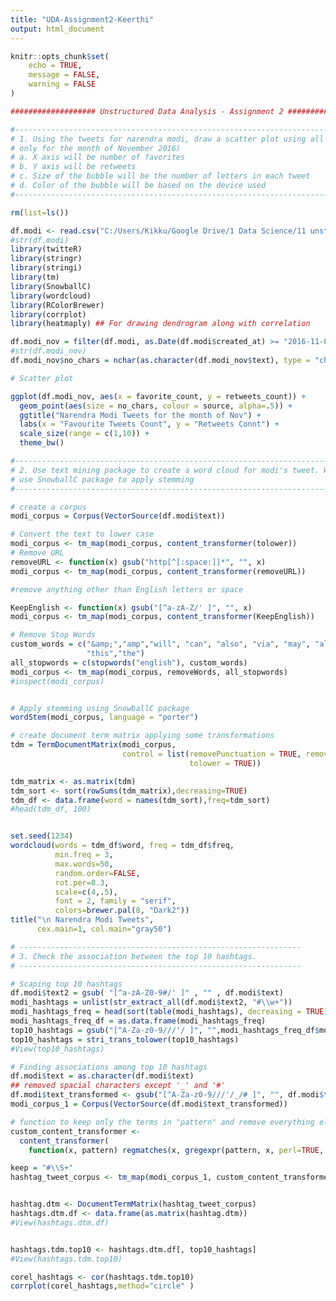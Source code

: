 ---
title: "UDA-Assignment2-Keerthi"
output: html_document
---

```{r setup, include=FALSE}
knitr::opts_chunk$set(
	echo = TRUE,
	message = FALSE,
	warning = FALSE
)
```

```{r Assignment2-Question1, echo=TRUE, message=FALSE, warning=FALSE}
################### Unstructured Data Analysis - Assignment 2 #################

#-------------------------------------------------------------------------------------------------
# 1. Using the tweets for narendra modi, draw a scatter plot using all the tweets (filter the data 
# only for the month of November 2016)
# a. X axis will be number of favorites
# b. Y axis will be retweets
# c. Size of the bubble will be the number of letters in each tweet
# d. Color of the bubble will be based on the device used
#--------------------------------------------------------------------------------------------------

rm(list=ls())

df.modi <- read.csv("C:/Users/Kikku/Google Drive/1 Data Science/11 unstructured data analytics/Lab/narendramodi_tweets.csv")
#str(df.modi)
library(twitteR)
library(stringr)
library(stringi)
library(tm)
library(SnowballC)
library(wordcloud)
library(RColorBrewer)
library(corrplot)
library(heatmaply) ## For drawing dendrogram along with correlation

df.modi_nov = filter(df.modi, as.Date(df.modi$created_at) >= "2016-11-01" & as.Date(df.modi$created_at) < "2016-12-01")
#str(df.modi_nov)
df.modi_nov$no_chars = nchar(as.character(df.modi_nov$text), type = "chars")

# Scatter plot

ggplot(df.modi_nov, aes(x = favorite_count, y = retweets_count)) +
  geom_point(aes(size = no_chars, colour = source, alpha=.5)) + 
  ggtitle("Narendra Modi Tweets for the month of Nov") +
  labs(x = "Favourite Tweets Count", y = "Retweets Connt") +
  scale_size(range = c(1,10)) +
  theme_bw()

```

```{r Assignment2 - Question2, echo=TRUE, message=FALSE, warning=FALSE}
#--------------------------------------------------------------------------------------------
# 2. Use text mining package to create a word cloud for modi's tweet. While applying mapping, 
# use SnowballC package to apply stemming
#--------------------------------------------------------------------------------------------

# create a corpus
modi_corpus = Corpus(VectorSource(df.modi$text))

# Convert the text to lower case
modi_corpus <- tm_map(modi_corpus, content_transformer(tolower))
# Remove URL
removeURL <- function(x) gsub("http[^[:space:]]*", "", x)
modi_corpus <- tm_map(modi_corpus, content_transformer(removeURL))

#remove anything other than English letters or space

KeepEnglish <- function(x) gsub("[^a-zA-Z/' ]", "", x)
modi_corpus <- tm_map(modi_corpus, content_transformer(KeepEnglish))

# Remove Stop Words
custom_words = c("&amp;","amp","will", "can", "also", "via", "may", "always","had","here",
                 "this","the")
all_stopwords = c(stopwords("english"), custom_words)
modi_corpus <- tm_map(modi_corpus, removeWords, all_stopwords)
#inspect(modi_corpus)


# Apply stemming using SnowballC package
wordStem(modi_corpus, language = "porter")


```


```{r, echo=TRUE, message=FALSE, warning=FALSE}

# create document term matrix applying some transformations
tdm = TermDocumentMatrix(modi_corpus,
                         control = list(removePunctuation = TRUE, removeNumbers = TRUE, 
                                        tolower = TRUE))

tdm_matrix <- as.matrix(tdm)
tdm_sort <- sort(rowSums(tdm_matrix),decreasing=TRUE)
tdm_df <- data.frame(word = names(tdm_sort),freq=tdm_sort)
#head(tdm_df, 100)


set.seed(1234)
wordcloud(words = tdm_df$word, freq = tdm_df$freq, 
          min.freq = 3,
          max.words=50,
          random.order=FALSE, 
          rot.per=0.3, 
          scale=c(4,.5),
          font = 2, family = "serif",
          colors=brewer.pal(8, "Dark2"))
title("\n Narendra Modi Tweets",
      cex.main=1, col.main="gray50")

```

```{r Assignment2 - Question3, echo=TRUE, message=FALSE, warning=FALSE}
# ---------------------------------------------------------------
# 3. Check the association between the top 10 hashtags.
# ---------------------------------------------------------------

# Scaping top 10 hashtags
df.modi$text2 = gsub( "[^a-zA-Z0-9#/' ]" , "" , df.modi$text)
modi_hashtags = unlist(str_extract_all(df.modi$text2, "#\\w+"))
modi_hashtags_freq = head(sort(table(modi_hashtags), decreasing = TRUE),10)
modi_hashtags_freq_df = as.data.frame(modi_hashtags_freq)
top10_hashtags = gsub("[^A-Za-z0-9///'/ ]", "",modi_hashtags_freq_df$modi_hashtags)
top10_hashtags = stri_trans_tolower(top10_hashtags)
#View(top10_hashtags)

# Finding associations among top 10 hashtags
df.modi$text = as.character(df.modi$text)
## removed spacial characters except '_' and '#'
df.modi$text_transformed <- gsub("[^A-Za-z0-9///'/_/# ]", "", df.modi$text)
modi_corpus_1 = Corpus(VectorSource(df.modi$text_transformed))

# function to keep only the terms in "pattern" and remove everything else
custom_content_transformer <- 
  content_transformer(
    function(x, pattern) regmatches(x, gregexpr(pattern, x, perl=TRUE, ignore.case=TRUE)))

keep = "#\\S+"
hashtag_tweet_corpus <- tm_map(modi_corpus_1, custom_content_transformer, keep)


hashtag.dtm <- DocumentTermMatrix(hashtag_tweet_corpus)
hashtags.dtm.df <- data.frame(as.matrix(hashtag.dtm))
#View(hashtags.dtm.df)


hashtags.tdm.top10 <- hashtags.dtm.df[, top10_hashtags]
#View(hashtags.tdm.top10)

corel_hashtags <- cor(hashtags.tdm.top10)
corrplot(corel_hashtags,method="circle" )


```

